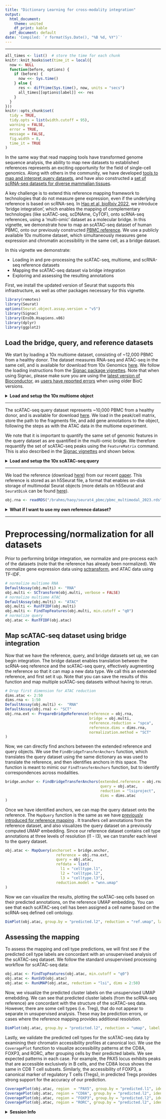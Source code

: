 ```yaml
---
title: "Dictionary Learning for cross-modality integration"
output:
  html_document:
    theme: united
    df_print: kable
  pdf_document: default
date: 'Compiled: `r format(Sys.Date(), "%B %d, %Y")`'
---
```

***
```r
all_times <- list()  # store the time for each chunk
knitr::knit_hooks$set(time_it = local({
  now <- NULL
  function(before, options) {
    if (before) {
      now <<- Sys.time()
    } else {
      res <- difftime(Sys.time(), now, units = "secs")
      all_times[[options$label]] <<- res
    }
  }
}))
knitr::opts_chunk$set(
  tidy = TRUE,
  tidy.opts = list(width.cutoff = 95),
  warning = FALSE,
  error = TRUE,
  message = FALSE,
  fig.width = 8,
  time_it = TRUE
)
```

In the same way that read mapping tools have transformed genome sequence analysis, the ability to map new datasets to established references represents an exciting opportunity for the field of single-cell genomics. Along with others in the community, we have developed [tools to map and interpret query datasets](https://satijalab.org/seurat/articles/multimodal_reference_mapping.html), and have also constructed a [set of scRNA-seq datasets for diverse mammalian tissues](http://azimuth.hubmapconsortium.org).

A key challenge is to extend this reference mapping framework to technologies that do not measure gene expression, even if the underlying reference is based on scRNA-seq. In [Hao et al, bioRxiv 2022](https://www.biorxiv.org/content/10.1101/2022.02.24.481684v1), we introduce 'bridge integration', which enables the mapping of complementary technologies (like scATAC-seq, scDNAme, CyTOF), onto scRNA-seq references, using a 'multi-omic' dataset as a molecular bridge. In this vignette, we demonstrate how to map an scATAC-seq dataset of human PBMC, onto our previously constructed [PBMC reference](https://azimuth.hubmapconsortium.org/references/human_pbmc/). We use a publicly available 10x multiome dataset, which simultaneously measures gene expression and chromatin accessibility in the same cell, as a bridge dataset.

In this vignette we demonstrate:

* Loading in and pre-processing the scATAC-seq, multiome, and scRNA-seq reference datasets
* Mapping the scATAC-seq dataset via bridge integration
* Exploring and assessing the resulting annotations 

First, we install the updated version of Seurat that supports this infrastructure, as well as other packages necessary for this vignette.

```r
library(remotes)
library(Seurat)
options(Seurat.object.assay.version = "v5")
library(Signac)
library(EnsDb.Hsapiens.v86)
library(dplyr)
library(ggplot2)
```

## Load the bridge, query, and reference datasets

We start by loading a 10x multiome dataset, consisting of ~12,000 PBMC from a healthy donor. The dataset measures RNA-seq and ATAC-seq in the same cell, and is available for download from 10x Genomics [here](https://www.10xgenomics.com/resources/datasets/pbmc-from-a-healthy-donor-granulocytes-removed-through-cell-sorting-10-k-1-standard-2-0-0). We follow the loading instructions from the [Signac package vignettes](https://satijalab.org/signac/articles/pbmc_multiomic.html). Note that when using Signac, please make sure you are using the [latest version of Bioconductor]([http://www.bioconductor.org/news/bioc_3_14_release/]), as [users have reported errors](https://github.com/timoast/signac/issues/687) when using older BioC versions. 

<details>
  <summary>**Load and setup the 10x multiome object**</summary>

```r
# the 10x hdf5 file contains both data types.
inputdata.10x <- Read10X_h5("/brahms/hartmana/vignette_data/pbmc_cellranger_arc_2/pbmc_granulocyte_sorted_10k_filtered_feature_bc_matrix.h5")
# extract RNA and ATAC data
rna_counts <- inputdata.10x$`Gene Expression`
atac_counts <- inputdata.10x$Peaks
# Create Seurat object
obj.multi <- CreateSeuratObject(counts = rna_counts)
# Get % of mitochondrial genes
obj.multi[["percent.mt"]] <- PercentageFeatureSet(obj.multi, pattern = "^MT-")

# add the ATAC-seq assay
options(Seurat.object.assay.version = "v3")
grange.counts <- StringToGRanges(rownames(atac_counts), sep = c(":", "-"))
grange.use <- seqnames(grange.counts) %in% standardChromosomes(grange.counts)
atac_counts <- atac_counts[as.vector(grange.use), ]
# Get gene annotations
annotations <- GetGRangesFromEnsDb(ensdb = EnsDb.Hsapiens.v86)
# Change style to UCSC
seqlevelsStyle(annotations) <- 'UCSC'
genome(annotations) <- "hg38"
# File with ATAC per fragment information file
frag.file <- "/brahms/hartmana/vignette_data/pbmc_cellranger_arc_2/pbmc_granulocyte_sorted_10k_atac_fragments.tsv.gz"
# Add in ATAC-seq data as ChromatinAssay object
chrom_assay <- CreateChromatinAssay(
  counts = atac_counts,
  sep = c(":", "-"),
  genome = 'hg38',
  fragments = frag.file,
  min.cells = 10,
  annotation = annotations
)
# Add the ATAC assay to the multiome object
obj.multi[["ATAC"]] <- chrom_assay
# Filter ATAC data based on QC metrics
obj.multi <- subset(
  x = obj.multi,
  subset = nCount_ATAC < 7e4 &
    nCount_ATAC > 5e3 &
    nCount_RNA < 25000 &
    nCount_RNA > 1000 &
    percent.mt < 20
)
```
</details>

---

The scATAC-seq query dataset represents ~10,000 PBMC from a healthy donor, and is available for download [here](https://www.10xgenomics.com/resources/datasets/10-k-human-pbm-cs-atac-v-1-1-chromium-x-1-1-standard-2-0-0). We load in the peak/cell matrix, store the path to the fragments file, and add gene annotations to the object, following the steps as with the ATAC data in the multiome experiment.

We note that it is important to quantify the same set of genomic features in the query dataset as are quantified in the multi-omic bridge. We therefore requantify the set of scATAC-seq peaks using the `FeatureMatrix` command. This is also described in the [Signac vignettes](https://satijalab.org/signac/articles/integrate_atac.html) and shown below.

<details>
  <summary>**Load and setup the 10x scATAC-seq query**</summary>
  
```r
# Load ATAC dataset
atac_pbmc_data <- Read10X_h5(filename = "/brahms/hartmana/vignette_data/10k_PBMC_ATAC_nextgem_Chromium_X_filtered_peak_bc_matrix.h5") 
fragpath <- "/brahms/hartmana/vignette_data/10k_PBMC_ATAC_nextgem_Chromium_X_fragments.tsv.gz"
# Get gene annotations
annotation <- GetGRangesFromEnsDb(ensdb = EnsDb.Hsapiens.v86)
# Change to UCSC style 
seqlevelsStyle(annotation) <- 'UCSC'
# Create ChromatinAssay for ATAC data
atac_pbmc_assay <- CreateChromatinAssay(
  counts = atac_pbmc_data,
  sep = c(":", "-"),
  fragments = fragpath,
  annotation = annotation
)
# Requantify query ATAC to have same features as multiome ATAC dataset
requant_multiome_ATAC <- FeatureMatrix(
  fragments = Fragments(atac_pbmc_assay),
  features = granges(obj.multi[['ATAC']]),
  cells = Cells(atac_pbmc_assay)
)
# Create assay with requantified ATAC data
ATAC_assay <- CreateChromatinAssay(
  counts = requant_multiome_ATAC,
  fragments = fragpath,
  annotation = annotation
)
# Create Seurat sbject
obj.atac  <- CreateSeuratObject(counts = ATAC_assay,assay = 'ATAC')
obj.atac[['peak.orig']] <- atac_pbmc_assay
obj.atac <- subset(obj.atac, subset = nCount_ATAC < 7e4 & nCount_ATAC > 2000)
```
</details>

---

We load the reference (download [here](https://atlas.fredhutch.org/data/nygc/multimodal/pbmc_multimodal.h5seurat)) from our recent [paper](https://doi.org/10.1016/j.cell.2021.04.048). This reference is stored as an h5Seurat file, a format that enables on-disk storage of multimodal Seurat objects (more details on h5Seurat and `SeuratDisk` can be found [here](https://mojaveazure.github.io/seurat-disk/index.html)).

```r
obj.rna <- readRDS("/brahms/haoy/seurat4_pbmc/pbmc_multimodal_2023.rds")
```
<details>
  <summary>**What if I want to use my own reference dataset?**</summary>

As an alternative to using a pre-built reference, you can also use your own reference. To demonstrate, you can download a scRNA-seq dataset of 23,837 human PBMC [here](https://www.dropbox.com/s/x8mu9ye2w3a63hf/20k_PBMC_scRNA.rds?dl=0), which we have already annotated.
```r
obj.rna = readRDS("/path/to/reference.rds")
obj.rna = SCTransform(object = obj.rna) %>% RunPCA() %>% RunUMAP(dims = 1:50, return.model = TRUE) 
```
When using your own reference, set `reference.reduction = "pca"` in the `PrepareBridgeReference` function.
 
</details>

---

# Preprocessing/normalization for all datasets

Prior to performing bridge integration, we normalize and pre-process each of the datasets (note that the reference has already been normalized). We normalize gene expression data using [sctransform](https://genomebiology.biomedcentral.com/articles/10.1186/s13059-019-1874-1), and ATAC data using TF-IDF.

```r
# normalize multiome RNA
DefaultAssay(obj.multi) <- "RNA"
obj.multi <- SCTransform(obj.multi, verbose = FALSE) 
# normalize multiome ATAC
DefaultAssay(obj.multi) <- "ATAC"
obj.multi <- RunTFIDF(obj.multi)
obj.multi <- FindTopFeatures(obj.multi, min.cutoff = "q0")
# normalize query
obj.atac <- RunTFIDF(obj.atac)
```

## Map scATAC-seq dataset using bridge integration

Now that we have the reference, query, and bridge datasets set up, we can begin integration. The bridge dataset enables translation between the scRNA-seq reference and the scATAC-seq query, effectively augmenting the reference so that it can map a new data type. We call this an extended reference, and first set it up.  Note that you can save the results of this function and map multiple scATAC-seq datasets without having to rerun.


```r
# Drop first dimension for ATAC reduction
dims.atac <- 2:50
dims.rna <- 1:50
DefaultAssay(obj.multi) <-  "RNA"
DefaultAssay(obj.rna) <- "SCT"
obj.rna.ext <- PrepareBridgeReference(reference = obj.rna,
                                      bridge = obj.multi, 
                                      reference.reduction = "spca",
                                      reference.dims = dims.rna,
                                      normalization.method = "SCT"
)
```

Now, we can directly find anchors between the extended reference and query objects. We use the `FindBridgeTransferAnchors` function, which translates the query dataset using the same dictionary as was used to translate the reference, and then identifies anchors in this space. The function is meant to mimic our `FindTransferAnchors` function, but to identify correspondences across modalities.

```r
bridge.anchor <- FindBridgeTransferAnchors(extended.reference = obj.rna.ext, 
                                           query = obj.atac,
                                           reduction = "lsiproject",
                                           dims = dims.atac
)
```


Once we have identified anchors, we can map the query dataset onto the reference. The `MapQuery` function is the same as we have [previously introduced for reference mapping](https://satijalab.org/seurat/articles/multimodal_reference_mapping.html) . It transfers cell annotations from the reference dataset, and also visualizes the query dataset on a previously computed UMAP embedding. Since our reference dataset contains cell type annotations at three levels of resolution (l1 - l3), we can transfer each level to the query dataset.


```r
obj.atac <- MapQuery(anchorset = bridge.anchor, 
                       reference = obj.rna.ext, 
                       query = obj.atac, 
                       refdata = list(
                         l1 = "celltype.l1",
                         l2 = "celltype.l2",
                         l3 = "celltype.l3"),
                       reduction.model = "wnn.umap" 
)
```

Now we can visualize the results, plotting the scATAC-seq cells based on their predicted annotations, on the reference UMAP embedding. You can see that each scATAC-seq cell has been assigned a cell name based on the scRNA-seq defined cell ontology.

```r
DimPlot(obj.atac, group.by = "predicted.l2", reduction = "ref.umap", label = TRUE) + ggtitle("ATAC") + NoLegend()
```

## Assessing the mapping

To assess the mapping and cell type predictions, we will first see if the predicted cell type labels are concordant with an unsupervised analysis of the scATAC-seq dataset. We follow the standard unsupervised processing workflow for scATAC-seq data:

```r
obj.atac <- FindTopFeatures(obj.atac, min.cutoff = "q0")
obj.atac <- RunSVD(obj.atac)
obj.atac <- RunUMAP(obj.atac, reduction = "lsi", dims = 2:50)
```

Now, we visualize the predicted cluster labels on the unsupervised UMAP emebdding. We can see that predicted cluster labels (from the scRNA-seq reference) are concordant with the structure of the scATAC-seq data. However, there are some cell types (i.e. Treg),  that do not appear to separate in unsupervised analysis. These may be prediction errors, or cases where the reference mapping provides additional resolution.

```r
DimPlot(obj.atac, group.by = "predicted.l2", reduction = "umap", label = FALSE) 
```

Lastly, we validate the predicted cell types for the scATAC-seq data by examining their chromatin accessibility profiles at canonical loci. We use the `CoveragePlot` function to visualize accessibility patterns at the CD8A, FOXP3, and RORC, after grouping cells by their predicted labels. We see expected patterns in each case. For example, the PAX5 locus exhibits peaks that are accessible exclusively in B cells, and the CD8A locus shows the same in CD8 T cell subsets. Similarly, the accessibility of FOXP3, a canonical marker of regulatory T cells (Tregs), in predicted Tregs provides strong support for the accuracy of our prediction.

```r
CoveragePlot(obj.atac, region  = "PAX5", group.by = "predicted.l1", idents = c("B", "CD4 T", "Mono", "NK"), window = 200, extend.upstream = -150000)
CoveragePlot(obj.atac, region = "CD8A", group.by = "predicted.l2", idents = c("CD8 Naive", "CD4 Naive", "CD4 TCM", "CD8 TCM"), extend.downstream = 5000, extend.upstream = 5000)
CoveragePlot(obj.atac, region = "FOXP3", group.by = "predicted.l2", idents = c( "CD4 Naive", "CD4 TCM", "CD4 TEM", "Treg"), extend.downstream = 0, extend.upstream = 0)
CoveragePlot(obj.atac, region = "RORC", group.by = "predicted.l2", idents = c("CD8 Naive", "CD8 TEM", "CD8 TCM", "MAIT"), extend.downstream = 5000, extend.upstream = 5000)
```

<details>
  <summary>**Session Info**</summary>
```r
sessionInfo()
```
</details>
